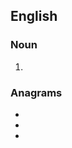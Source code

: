 ==English==

===Noun===
{{head|en|noun plural form}}

# {{plural of|awm|lang=en}}

===Anagrams===
* {{l|en|maws}}
* {{l|en|sawm}}
* {{l|en|swam}}